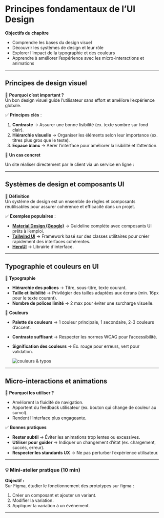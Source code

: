 
# **Principes fondamentaux de l’UI Design**  

**Objectifs du chapitre**  
- Comprendre les bases du design visuel  
- Découvrir les systèmes de design et leur rôle  
- Explorer l’impact de la typographie et des couleurs  
- Apprendre à améliorer l’expérience avec les micro-interactions et animations  

---

## **Principes de design visuel**  

📌 **Pourquoi c’est important ?**  
Un bon design visuel guide l’utilisateur sans effort et améliore l’expérience globale.  

✅ **Principes clés** :  

1. **Contraste** → Assurer une bonne lisibilité (ex. texte sombre sur fond clair).  
2. **Hiérarchie visuelle** → Organiser les éléments selon leur importance (ex. titres plus gros que le texte).  
3. **Espace blanc** → Aérer l’interface pour améliorer la lisibilité et l’attention.  

🎨 **Un cas concret**

Un site réaliser directement par le client via un service en ligne :

<Compare
        firstImage="/images/uxui/enduitsancien.png"
        secondImage="/images/uxui/enduitsancien_v2.png"
        firstImageClassName="object-cover object-left-top"
        secondImageClassname="object-cover object-left-top"
        className="h-auto w-full aspect-[0.63] md:w-[625px] mt-4"
        slideMode="hover"
/>

---

## **Systèmes de design et composants UI**  

📌 **Définition**  
Un système de design est un ensemble de règles et composants réutilisables pour assurer cohérence et efficacité dans un projet.  

✅ **Exemples populaires** :  
- **[Material Design (Google)](https://m3.material.io)** → Guideline complète avec composants UI prêts à l’emploi.  
- **[Tailwind UI](https://tailwindcss.com/plus)** → Framework basé sur des classes utilitaires pour créer rapidement des interfaces cohérentes.  
- **[HeroUI](https://www.heroui.com)** → Librairie d'interface.  

---

## **Typographie et couleurs en UI**  

📌 **Typographie**  
- **Hiérarchie des polices** → Titre, sous-titre, texte courant.  
- **Taille et lisibilité** → Privilégier des tailles adaptées aux écrans (min. 16px pour le texte courant).  
- **Nombre de polices limité** → 2 max pour éviter une surcharge visuelle.  

📌 **Couleurs**  
- **Palette de couleurs** → 1 couleur principale, 1 secondaire, 2-3 couleurs d’accent.  
- **Contraste suffisant** → Respecter les normes WCAG pour l’accessibilité.  
- **Signification des couleurs** → Ex. rouge pour erreurs, vert pour validation.  


    ![couleurs & typos](/images/uxui/colors.png)
---

## **Micro-interactions et animations**  

📌 **Pourquoi les utiliser ?**  
- Améliorent la fluidité de navigation.  
- Apportent du feedback utilisateur (ex. bouton qui change de couleur au survol).  
- Rendent l’interface plus engageante.  

✅ **Bonnes pratiques**  
- **Rester subtil** → Éviter les animations trop lentes ou excessives.  
- **Utiliser pour guider** → Indiquer un changement d’état (ex. chargement, succès, erreur).  
- **Respecter les standards UX** → Ne pas perturber l’expérience utilisateur.  

---

### **💡 Mini-atelier pratique (10 min)**  
**Objectif :**  
Sur Figma, étudier le fonctionnement des prototypes sur figma :  
1. Créer un composant et ajouter un variant.  
2. Modifier la variation.
3. Appliquer la variation à un événement.  

---